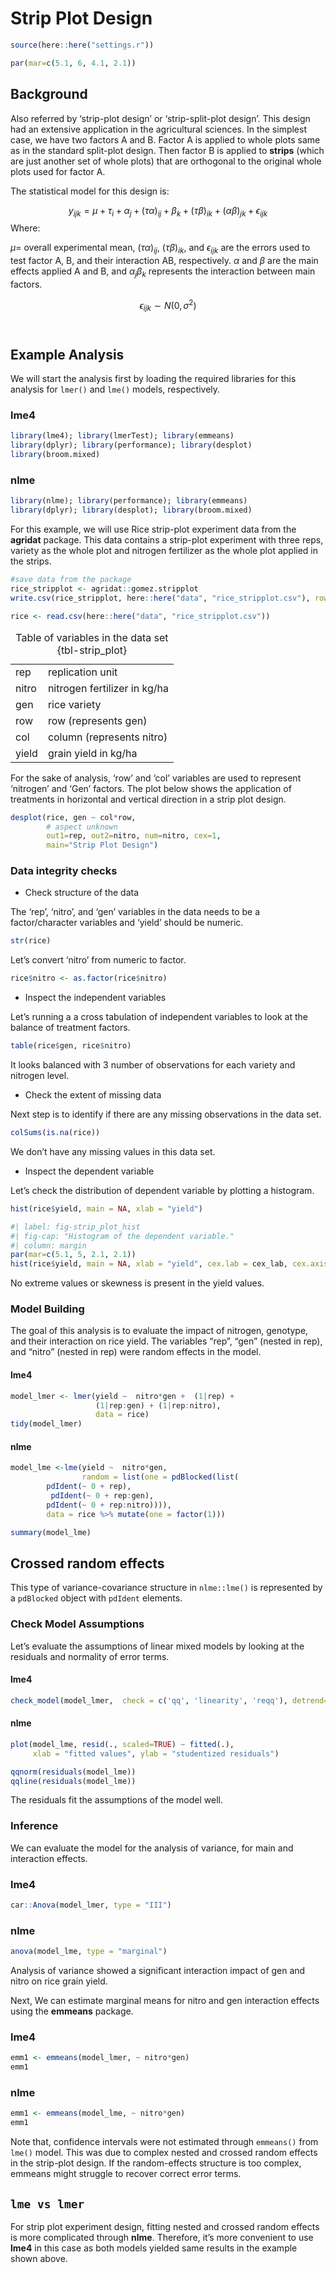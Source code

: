 # Strip Plot Design

```r
source(here::here("settings.r"))

par(mar=c(5.1, 6, 4.1, 2.1))
```

## Background

Also referred by 'strip-plot design' or 'strip-split-plot design'. This design had an extensive application in the agricultural sciences. In the simplest case, we have two factors A and B. Factor A is applied to whole plots same as in the standard split-plot design. Then factor B is applied to **strips** (which are just another set of whole plots) that are orthogonal to the original whole plots used for factor A.

The statistical model for this design is:

$$y_{ijk} = \mu + \tau_i + \alpha_j + (\tau\alpha)_{ij} + \beta_k + (\tau\beta)_{ik} + (\alpha\beta)_{jk} +  \epsilon_{ijk}$$ Where:

$\mu$= overall experimental mean, $(\tau\alpha)_{ij}$, $(\tau\beta)_{ik}$, and $\epsilon_{ijk}$ are the errors used to test factor A, B, and their interaction AB, respectively. $\alpha$ and $\beta$ are the main effects applied A and B, and $\alpha_j\beta_k$ represents the interaction between main factors.

$$ \epsilon_{ijk} \sim N(0, \sigma^2)$$\

## Example Analysis

We will start the analysis first by loading the required libraries for this analysis for `lmer()` and `lme()` models, respectively.

::: panel-tabset
### lme4

```r
library(lme4); library(lmerTest); library(emmeans)
library(dplyr); library(performance); library(desplot)
library(broom.mixed)
```

### nlme

```r
library(nlme); library(performance); library(emmeans)
library(dplyr); library(desplot); library(broom.mixed)
```
:::

For this example, we will use Rice strip-plot experiment data from the **agridat** package. This data contains a strip-plot experiment with three reps, variety as the whole plot and nitrogen fertilizer as the whole plot applied in the strips.

```r
#save data from the package
rice_stripplot <- agridat::gomez.stripplot
write.csv(rice_stripplot, here::here("data", "rice_stripplot.csv"), row.names = FALSE)
```

```r
rice <- read.csv(here::here("data", "rice_stripplot.csv"))
```

|       |                              |
|-------|------------------------------|
| rep   | replication unit             |
| nitro | nitrogen fertilizer in kg/ha |
| gen   | rice variety                 |
| row   | row (represents gen)         |
| col   | column (represents nitro)    |
| yield | grain yield in kg/ha         |

: Table of variables in the data set {tbl-strip_plot}

For the sake of analysis, 'row' and 'col' variables are used to represent 'nitrogen' and 'Gen' factors. The plot below shows the application of treatments in horizontal and vertical direction in a strip plot design.

```r
desplot(rice, gen ~ col*row,
        # aspect unknown
        out1=rep, out2=nitro, num=nitro, cex=1,
        main="Strip Plot Design")
```

### Data integrity checks

-   Check structure of the data

The 'rep', 'nitro', and 'gen' variables in the data needs to be a factor/character variables and 'yield' should be numeric.

```r
str(rice)
```

Let's convert 'nitro' from numeric to factor.

```r
rice$nitro <- as.factor(rice$nitro)
```

-   Inspect the independent variables

Let's running a a cross tabulation of independent variables to look at the balance of treatment factors.

```r
table(rice$gen, rice$nitro)
```

It looks balanced with 3 number of observations for each variety and nitrogen level.

-   Check the extent of missing data

Next step is to identify if there are any missing observations in the data set.

```r
colSums(is.na(rice))
```

We don't have any missing values in this data set.

-   Inspect the dependent variable

Let's check the distribution of dependent variable by plotting a histogram.

```r
hist(rice$yield, main = NA, xlab = "yield")
```

```r
#| label: fig-strip_plot_hist
#| fig-cap: "Histogram of the dependent variable."
#| column: margin
par(mar=c(5.1, 5, 2.1, 2.1))
hist(rice$yield, main = NA, xlab = "yield", cex.lab = cex_lab, cex.axis = cex_axis, col = base_plot_color)
```

No extreme values or skewness is present in the yield values.

### Model Building

The goal of this analysis is to evaluate the impact of nitrogen, genotype, and their interaction on rice yield. The variables "rep", "gen" (nested in rep), and "nitro" (nested in rep) were random effects in the model.

::: panel-tabset
#### lme4

```r
model_lmer <- lmer(yield ~  nitro*gen +  (1|rep) + 
                   (1|rep:gen) + (1|rep:nitro), 
                   data = rice)
tidy(model_lmer)
```

#### nlme

```r
model_lme <-lme(yield ~  nitro*gen,
                random = list(one = pdBlocked(list(
        pdIdent(~ 0 + rep), 
         pdIdent(~ 0 + rep:gen), 
        pdIdent(~ 0 + rep:nitro)))),
        data = rice %>% mutate(one = factor(1)))

summary(model_lme)
```
:::

:::: column-margin
::: callout-note
## Crossed random effects

This type of variance-covariance structure in `nlme::lme()` is represented by a `pdBlocked` object with `pdIdent` elements.
:::
::::

### Check Model Assumptions

Let's evaluate the assumptions of linear mixed models by looking at the residuals and normality of error terms.

::: panel-tabset
#### lme4

```r
check_model(model_lmer,  check = c('qq', 'linearity', 'reqq'), detrend=FALSE, alpha =0)
```

#### nlme

```r
plot(model_lme, resid(., scaled=TRUE) ~ fitted(.), 
     xlab = "fitted values", ylab = "studentized residuals")

qqnorm(residuals(model_lme))
qqline(residuals(model_lme))
```
:::

The residuals fit the assumptions of the model well.

### Inference

We can evaluate the model for the analysis of variance, for main and interaction effects.

::: panel-tabset
### lme4

```r
car::Anova(model_lmer, type = "III")
```

### nlme

```r
anova(model_lme, type = "marginal")
```
:::

Analysis of variance showed a significant interaction impact of gen and nitro on rice grain yield.

Next, We can estimate marginal means for nitro and gen interaction effects using the **emmeans** package.

::: panel-tabset
### lme4

```r
emm1 <- emmeans(model_lmer, ~ nitro*gen) 
emm1
```

### nlme

```r
emm1 <- emmeans(model_lme, ~ nitro*gen)
emm1
```
:::

Note that, confidence intervals were not estimated through `emmeans()` from `lme()` model. This was due to complex nested and crossed random effects in the strip-plot design. If the random-effects structure is too complex, emmeans might struggle to recover correct error terms.

::: callout-note
## `lme vs lmer`

For strip plot experiment design, fitting nested and crossed random effects is more complicated through **nlme**. Therefore, it's more convenient to use **lme4** in this case as both models yielded same results in the example shown above.
:::
